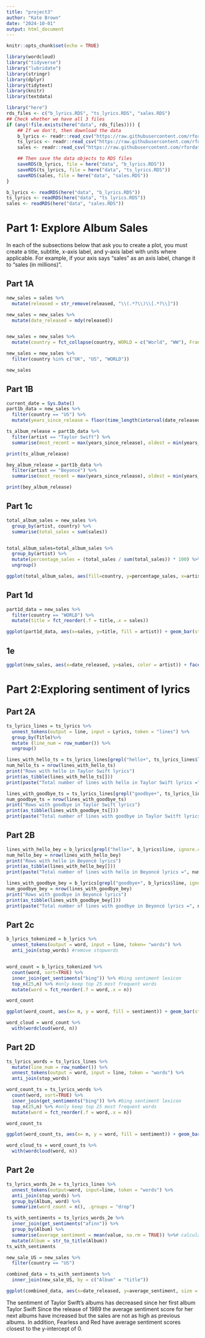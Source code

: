 ```yaml
---
title: "project3"
author: "Kate Brown"
date: "2024-10-01"
output: html_document
---
```


```r
knitr::opts_chunk$set(echo = TRUE)

library(wordcloud)
library("tidyverse")
library("lubridate")
library(stringr)
library(dplyr)
library(tidytext)
library(knitr)
library(textdata)
```



```r
library("here")
rds_files <- c("b_lyrics.RDS", "ts_lyrics.RDS", "sales.RDS")
## Check whether we have all 3 files
if (any(!file.exists(here("data", rds_files)))) {
    ## If we don't, then download the data
    b_lyrics <- readr::read_csv("https://raw.githubusercontent.com/rfordatascience/tidytuesday/master/data/2020/2020-09-29/beyonce_lyrics.csv")
    ts_lyrics <- readr::read_csv("https://raw.githubusercontent.com/rfordatascience/tidytuesday/master/data/2020/2020-09-29/taylor_swift_lyrics.csv")
    sales <- readr::read_csv("https://raw.githubusercontent.com/rfordatascience/tidytuesday/master/data/2020/2020-09-29/sales.csv")

    ## Then save the data objects to RDS files
    saveRDS(b_lyrics, file = here("data", "b_lyrics.RDS"))
    saveRDS(ts_lyrics, file = here("data", "ts_lyrics.RDS"))
    saveRDS(sales, file = here("data", "sales.RDS"))
}

b_lyrics <- readRDS(here("data", "b_lyrics.RDS"))
ts_lyrics <- readRDS(here("data", "ts_lyrics.RDS"))
sales <- readRDS(here("data", "sales.RDS"))
```

# Part 1: Explore Album Sales 
In each of the subsections below that ask you to create a plot, you must create a title, subtitle, x-axis label, and y-axis label with units where applicable. For example, if your axis says “sales” as an axis label, change it to “sales (in millions)”.

## Part 1A
```r

new_sales = sales %>%
  mutate(released = str_remove(released, "\\(.*?\\)\\[.*?\\]")) 

new_sales = new_sales %>%
  mutate(date_released = mdy(released))


new_sales = new_sales %>%
  mutate(country = fct_collapse(country, WORLD = c("World", "WW"), France = c("FR", "FRA")), sales = sales/1000000)

new_sales = new_sales %>%
  filter(country %in% c("UK", "US", "WORLD"))

new_sales
```


## Part 1B
```r
current_date = Sys.Date()
part1b_data = new_sales %>%
  filter(country == "US") %>%
  mutate(years_since_release = floor(time_length(interval(date_released, current_date), "years")))

ts_album_release = part1b_data %>%
  filter(artist == "Taylor Swift") %>%
  summarise(most_recent = max(years_since_release), oldest = min(years_since_release), median = median(years_since_release))

print(ts_album_release)

bey_album_release = part1b_data %>%
  filter(artist == "Beyoncé") %>%
  summarise(most_recent = max(years_since_release), oldest = min(years_since_release), median = median(years_since_release))

print(bey_album_release)
```

## Part 1c
```r
total_album_sales = new_sales %>%
  group_by(artist, country) %>%
  summarise(total_sales = sum(sales)) 


total_album_sales=total_album_sales %>%
  group_by(artist) %>%
  mutate(percentage_sales = (total_sales / sum(total_sales)) * 100) %>%
  ungroup()

ggplot(total_album_sales, aes(fill=country, y=percentage_sales, x=artist)) +     geom_bar(position="stack", stat="identity") + labs(x = "Artist", y = "Percentage of Sales of Studio Albums (in millions)", fill = "Country", title="Percentages of Sales of Studio Albums by Artist and Country", subtitle = "Graph depicting the percentage of sales of Taylor Swift and Beyoncé in 3 countries") + scale_fill_manual(values = c("US"= "orange", "UK" = "blue", "WORLD" = "purple"))

```

## Part 1d
```r
part1d_data = new_sales %>%
  filter(country == "WORLD") %>%
  mutate(title = fct_reorder(.f = title,.x = sales))

ggplot(part1d_data, aes(x=sales, y=title, fill = artist)) + geom_bar(stat = "identity") + labs(x = "Sales of Studio Albums (in millions)", y = "Album Titles", fill = "Artist", title = "World Album Sales for Beyoncé and Taylor Swift", subtitle= "Sales (in millions) of albums from most to least ") + scale_fill_manual(values = c("Beyoncé" = "pink", "Taylor Swift" = "lightblue")) + theme(axis.text.y = element_text(size = 10))
```
## 1e
```r
ggplot(new_sales, aes(x=date_released, y=sales, color = artist)) + facet_wrap(~country, nrow = 3) +geom_point() + labs(y = "Sales of Studio Albums (in millions)", x= "Release Date", fill = "Artist", title= "Scatterplot of Sales of Studio Albums by Release Date", subtitle = "Sales of Studio Albums by Release Date for Beyoncé and Taylor Swift") + scale_color_manual(values = c("Beyoncé" = "purple", "Taylor Swift" = "darkblue"))
```

# Part 2:Exploring sentiment of lyrics 
## Part 2A

```r
ts_lyrics_lines = ts_lyrics %>%
  unnest_tokens(output = line, input = Lyrics, token = "lines") %>%
  group_by(Title)%>%
  mutate (line_num = row_number()) %>%
  ungroup()

lines_with_hello_ts = ts_lyrics_lines[grepl("hello+", ts_lyrics_lines$line, ignore.case = TRUE), ]
num_hello_ts = nrow(lines_with_hello_ts)
print("Rows with hello in Taylor Swift lyrics")
print(as_tibble(lines_with_hello_ts[]))
print(paste("Total number of lines with hello in Taylor Swift lyrics =", num_hello_ts))

lines_with_goodbye_ts = ts_lyrics_lines[grepl("goodbye+", ts_lyrics_lines$line, ignore.case = TRUE), ]
num_goodbye_ts = nrow(lines_with_goodbye_ts)
print("Rows with goodbye in Taylor Swift lyrics")
print(as_tibble(lines_with_goodbye_ts[]))
print(paste("Total number of lines with goodbye in Taylor Switft lyrics =", num_goodbye_ts))


```

## Part 2B
```r

lines_with_hello_bey = b_lyrics[grepl("hello+", b_lyrics$line, ignore.case = TRUE), ]
num_hello_bey = nrow(lines_with_hello_bey)
print("Rows with hello in Beyoncé lyrics")
print(as_tibble(lines_with_hello_bey[]))
print(paste("Total number of lines with hello in Beyoncé lyrics =", num_hello_bey))

lines_with_goodbye_bey = b_lyrics[grepl("goodbye+", b_lyrics$line, ignore.case = TRUE), ]
num_goodbye_bey = nrow(lines_with_goodbye_bey)
print("Rows with goodbye in Beyoncé lyrics")
print(as_tibble(lines_with_goodbye_bey[]))
print(paste("Total number of lines with goodbye in Beyoncé lyrics =", num_goodbye_bey))
```
## Part 2c
```r
b_lyrics_tokenized = b_lyrics %>%
  unnest_tokens(output = word, input = line, token= "words") %>%
  anti_join(stop_words) #remove stopwords


word_count = b_lyrics_tokenized %>%
  count(word, sort=TRUE) %>%
  inner_join(get_sentiments("bing")) %>% #bing sentiment lexicon
  top_n(25,n) %>% #only keep top 25 most frequent words
  mutate(word = fct_reorder(.f = word,.x = n)) 

word_count

ggplot(word_count, aes(x= n, y = word, fill = sentiment)) + geom_bar(stat = "identity") + labs(x= "Frequency of Word", y = "Word", fill = "Sentiment", title = "Most Frequent Words in Beyoncé's lyrics", subtitle = "25 most frequent words in Beyoncé's lyrics excluding stopwords") %>% scale_fill_manual(values = c("negative"= "red", "positive" = "pink"))

word_cloud = word_count %>%
  with(wordcloud(word, n))

```

## Part 2D
```r

ts_lyrics_words = ts_lyrics_lines %>%
  mutate(line_num = row_number()) %>%
  unnest_tokens(output = word, input = line, token = "words") %>%
  anti_join(stop_words)

word_count_ts = ts_lyrics_words %>%
  count(word, sort=TRUE) %>%
  inner_join(get_sentiments("bing")) %>% #bing sentiment lexicon
  top_n(25,n) %>% #only keep top 25 most frequent words
  mutate(word = fct_reorder(.f = word,.x = n)) 

word_count_ts

ggplot(word_count_ts, aes(x= n, y = word, fill = sentiment)) + geom_bar(stat = "identity") + labs(x= "Frequency of Word", y = "Word", fill = "Sentiment", title = "Most Frequent Words in Taylor Swifts lyrics", subtitle = "25 most frequent words in Taylor Swifts lyrics excluding stopwords") %>% scale_fill_manual(values = c("negative"= "darkgreen", "positive" = "green"))

word_cloud_ts = word_count_ts %>%
  with(wordcloud(word, n))


```

## Part 2e
```r

ts_lyrics_words_2e = ts_lyrics_lines %>%
  unnest_tokens(output=word, input=line, token = "words") %>%
  anti_join(stop_words) %>%
  group_by(Album, word) %>%
  summarize(word_count = n(), .groups = "drop")

ts_with_sentiments = ts_lyrics_words_2e %>%
  inner_join(get_sentiments("afinn")) %>%
  group_by(Album) %>%
  summarise(average_sentiment = mean(value, na.rm = TRUE)) %>%# calculate average sentiment score for each album
  mutate(Album = str_to_title(Album))
ts_with_sentiments

new_sale_US = new_sales %>%
  filter(country == "US")

combined_data = ts_with_sentiments %>%
  inner_join(new_sale_US, by = c("Album" = "title"))

ggplot(combined_data, aes(x=date_released, y=average_sentiment, size = sales, color = Album)) + geom_point() + labs(x = "Date Released", y = "Average Sentiment Score", size = "Sales in Millions", title="Average Sentiment Score of Taylor Swift's Albums based \non Release Date", subtitle = "Sentiment scores calulated using AFINN lexicon") + geom_hline(yintercept = 0, color = "darkblue")


```

The sentiment of Taylor Swift's albums has decreased since her first album Taylor Swift Since the release of 1989 the average sentiment score for her next albums have increased but the sales are not as high as previous albums. In addition, Fearless and Red have average sentiment scores closest to the y-intercept of 0. 

